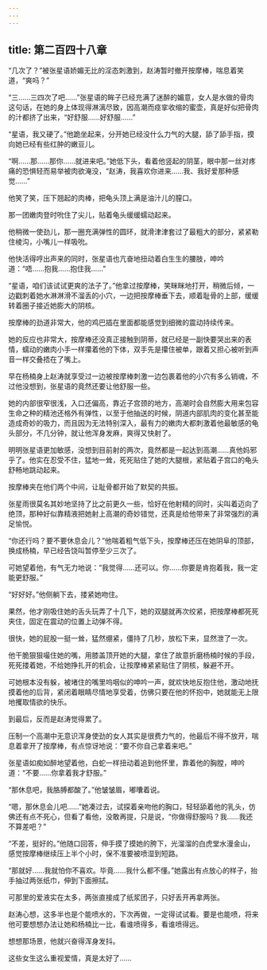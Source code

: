 ```yaml
---
---
---
```

title: 第二百四十八章
---




“几次了？”被张星语娇媚无比的淫态刺激到，赵涛暂时撤开按摩棒，喘息着笑道，“爽吗？”

“三……三四次了吧……”张星语的眸子已经充满了迷醉的媚意，女人是水做的骨肉这句话，在她的身上体现得淋漓尽致，因高潮而痉挛收缩的蜜壶，真是好似把骨肉的汁都挤了出来，“好舒服……好舒服……”

“星语，我又硬了。”他跪坐起来，分开她已经没什么力气的大腿，舔了舔手指，摸向她已经有些红肿的嫩豆儿。

“啊……那……那你……就进来吧。”她低下头，看着他竖起的阴茎，眼中那一丝对疼痛的恐惧轻而易举被肉欲淹没，“赵涛，我喜欢你进来……我、我好爱那种感觉……”

他笑了笑，压下翘起的肉棒，把龟头顶上满是油汁儿的膣口。

那一团嫩肉登时吮住了尖儿，贴着龟头缓缓蠕动起来。

他稍微一使劲儿，那一圈充满弹性的圆环，就滑津津套过了最粗大的部分，紧紧勒住棱沟，小嘴儿一样吸吮。

他快活得哼出声来的同时，张星语也亢奋地扭动着白生生的腰肢，呻吟道：“唔……抱我……抱住我……”

“星语，咱们该试试更爽的法子了。”他拿过按摩棒，笑眯眯地打开，稍微后倾，一边戳刺着她水淋淋滑不溜丢的小穴，一边把按摩棒垂下去，顺着耻骨的上部，缓缓转着圈子接近她膨大的阴核。

按摩棒的劲道非常大，他的鸡巴插在里面都能感觉到细微的震动持续传来。

她的反应也非常大，按摩棒还没真正接触到阴蒂，就已经是一副快要哭出来的表情，蠕动的嫩肉小手一样攥着他的下体，双手先是攥住被单，跟着又担心被听到声音一样交叠捂在了嘴上。

早在杨楠身上赵涛就享受过一边被按摩棒刺激一边包裹着他的小穴有多么销魂，不过他没想到，张星语的竟然还要让他舒服一些。

她的内部很窄很浅，入口还偏高，靠近子宫颈的地方，高潮时会自然膨大用来包容生命之种的精池还格外有弹性，以至于他抽送的时候，阴道内部肌肉的变化甚至能造成奇妙的吸力，而且因为无法特别深入，最有力的嫩肉大都刺激着他最敏感的龟头部分，不几分钟，就让他浑身发麻，爽得又快射了。

明明张星语更加敏感，没想到目前射的两次，竟然都是一起达到高潮……真他妈邪乎了。他实在忍受不住，猛地一耸，死死贴住了她的大腿根，紧贴着子宫口的龟头舒畅地跳动起来。

按摩棒夹在他们两个中间，让耻骨都开始了默契的共振。

张星雨很莫名其妙地坚持了比之前更久一些，恰好在他射精的同时，尖叫着迈向了绝顶，那种好似靠精液把她射上高潮的奇妙错觉，还真是给他带来了非常强烈的满足愉悦。

“你还行吗？要不要休息会儿？”他喘着粗气低下头，按摩棒还压在她阴阜的顶部，换成杨楠，早已经告饶叫暂停至少三次了。

可她望着他，有气无力地说：“我觉得……还可以。你……你要是肯抱着我，我一定能更舒服。”

“好好好。”他侧躺下去，搂紧她吻住。

果然，他才刚吸住她的舌头玩弄了十几下，她的双腿就再次绞紧，把按摩棒都死死夹住，固定在震动的位置上动弹不得。

很快，她的屁股一挺一耸，猛然绷紧，僵持了几秒，放松下来，显然泄了一次。

他干脆狠狠嘬住她的嘴，用膝盖顶开她的大腿，拿住了故意折磨杨楠时候的手段，死死搂着她，不给她挣扎开的机会，让按摩棒紧紧贴住了阴核，躲避不开。

可她根本没有躲，被堵住的嘴里呜咽似的呻吟一声，就欢快地反抱住他，激动地抚摸着他的后背，紧闭着眼睛尽情地享受着，仿佛只要在他的怀抱中，她就能无上限地攫取情欲的快乐。

到最后，反而是赵涛觉得累了。

压制一个高潮中无意识浑身使劲的女人其实是很费力气的，他最后不得不放开，喘息着拿开了按摩棒，有点惊讶地说：“要不你自己拿着来吧。”

张星语如痴如醉地望着他，白蛇一样扭动着追到他怀里，靠着他的胸膛，呻吟道：“不要……你拿着我才舒服。”

“那休息吧，我胳膊都酸了。”他皱皱眉，嘟囔着说。

“嗯，那休息会儿吧……”她凑过去，试探着亲吻他的胸口，轻轻舔着他的乳头，仿佛还有点不死心，但看了看他，没敢再提，只是说，“你做得舒服吗？我……我还不算差吧？”

“不差，挺好的。”他随口回答，伸手摸了摸她的胯下，光溜溜的白虎堂水漫金山，感觉按摩棒继续压上半个小时，保不准要被喷湿到短路。

“那就好……我就怕你不喜欢。毕竟……我什么都不懂。”她露出有点放心的样子，抬手抽过两张纸巾，伸到下面擦拭。

可那里的爱液实在太多，两张直接成了纸浆团子，只好丢开再拿两张。

赵涛心想，这多半也是个能喷水的，下次再做，一定得试试看。要是也能喷，将来他可要想想办法让她和杨楠比一比，看谁喷得多，看谁喷得远。

想想那场景，他就兴奋得浑身发抖。

这些女生这么重视爱情，真是太好了……